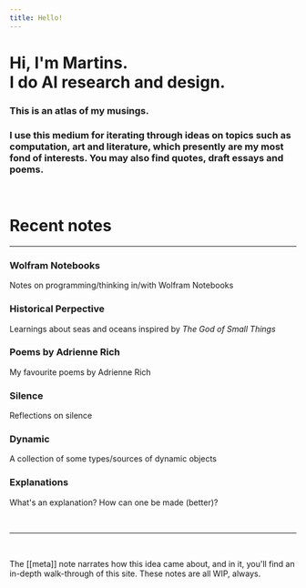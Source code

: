 ```yaml
---
title: Hello!
---
```



<div class="mt-5 p-8 bg-gradient-to-r from-gray-800 to-gray-900 rounded-2xl">
  <h1 class="text-gray-200 dark:text-gray-200">
    Hi, I'm <Link class="hover:text-gray-400" href="https://martinssamuel.com" target="_blank">Martins</Link>.<br/>I do AI research and design.
  </h1>
  <h3 class="pt-2 font-semibold text-yellow-400 dark:text-yellow-400">
    This is an atlas of my musings.
  </h3>
  <h3 class="text-gray-400 dark:text-gray-400">
    I use this medium for iterating through ideas on topics such as computation, art and literature, which presently are my most fond of interests. You may also find quotes, draft essays and poems.
  </h3>
</div>

<br/>

<div class="p-8 rounded-3xl bg-beige bg-opacity-50 dark:bg-gray-900 dark:bg-opacity-50">

  <h1 class="text-yellow-600 dark:text-yellow-500">
    Recent notes
  </h1>

  <hr class='border-beigeDarker dark:border-gray-800'/>

  <div class="-my-2 p-0 grid grid-cols-1 sm:grid-cols-2 gap-0">

  <div>
  <LinkToStacked class="no-underline" to='wolfram-notebooks' key='wolfram-notebooks'>
    <div class='p-4 pt-0 rounded-lg hover:bg-beigeDarker hover:bg-opacity-50 dark:hover:bg-gray-800 dark:hover:bg-opacity-50'>
      <h3 class="mt-0 pt-3 text-black">Wolfram Notebooks</h3>
      <p class="mt-1 mb-0 mb-0 text-sm text-black text-opacity-50 text-left">Notes on programming/thinking in/with Wolfram Notebooks</p>
    </div>
  </LinkToStacked>
  </div>

  <div>
  <LinkToStacked class="no-underline" to='historical-perspective' key='historical-perspective'>
    <div class='p-4 pt-0 rounded-lg hover:bg-beigeDarker hover:bg-opacity-50 dark:hover:bg-gray-800 dark:hover:bg-opacity-50'>
      <h3 class="mt-0 pt-3 text-black">Historical Perpective</h3>
      <p class="mt-1 mb-0 mb-0 text-sm text-black text-opacity-50 text-left">Learnings about seas and oceans inspired by <em>The God of Small Things</em></p>
    </div>
  </LinkToStacked>
  </div>

  <div>
  <LinkToStacked class="no-underline" to='poems-by-adrienne-rich' key='poems-by-adrienne-rich'>
    <div class='p-4 pt-0 rounded-lg hover:bg-beigeDarker hover:bg-opacity-50 dark:hover:bg-gray-800 dark:hover:bg-opacity-50'>
      <h3 class="mt-0 pt-3 text-black">Poems by Adrienne Rich</h3>
      <p class="mt-1 mb-0 text-sm  text-black text-opacity-50 text-left">My favourite poems by Adrienne Rich</p>
    </div>
  </LinkToStacked>
  </div>

  <div>
  <LinkToStacked class="no-underline" to='silence' key='silence'>
    <div class='p-4 pt-0 rounded-lg hover:bg-beigeDarker hover:bg-opacity-50 dark:hover:bg-gray-800 dark:hover:bg-opacity-50'>
      <h3 class="mt-0 pt-3 text-black">Silence</h3>
      <p class="mt-1 mb-0 text-sm  text-black text-opacity-50 text-left">Reflections on silence</p>
    </div>
  </LinkToStacked>
  </div>

  <div>
  <LinkToStacked class="no-underline" to='dynamic' key='dynamic'>
    <div class='p-4 pt-0 rounded-lg hover:bg-beigeDarker hover:bg-opacity-50 dark:hover:bg-gray-800 dark:hover:bg-opacity-50'>
      <h3 class="mt-0 pt-3 text-black">Dynamic</h3>
      <p class="mt-1 mb-0 text-sm  text-black text-opacity-50 text-left">A collection of some types/sources of dynamic objects</p>
    </div>
  </LinkToStacked>
  </div>

  <div>
  <LinkToStacked class="no-underline" to='explanations' key='explanations'>
    <div class='p-4 pt-0 rounded-lg hover:bg-beigeDarker hover:bg-opacity-50 dark:hover:bg-gray-800 dark:hover:bg-opacity-50'>
      <h3 class="mt-0 pt-3 text-black">Explanations</h3>
      <p class="mt-1 mb-0 text-sm  text-black text-opacity-50 text-left">What's an explanation? How can one be made (better)?</p>
    </div>
  </LinkToStacked>
  </div>

  </div>

</div>

<br/>

---

<br/>

The [[meta]] note narrates how this idea came about, and in it, you'll find an in-depth walk-through of this site. These notes are all WIP, always.

<br/>

